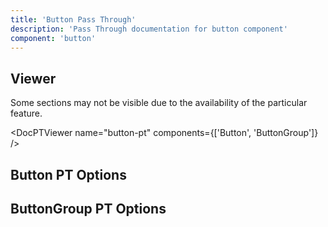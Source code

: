 ```yaml
---
title: 'Button Pass Through'
description: 'Pass Through documentation for button component'
component: 'button'
---
```


## Viewer

Some sections may not be visible due to the availability of the particular feature.

<DocPTViewer name="button-pt" components={['Button', 'ButtonGroup']} />

## Button PT Options

<DocTable name="Button" category="pt" />

## ButtonGroup PT Options

<DocTable name="ButtonGroup" category="pt" />
